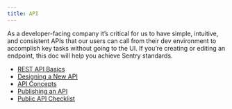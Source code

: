 ```yaml
---
title: API
---
```


As a developer-facing company it’s critical for us to have simple, intuitive, and consistent APIs that our users can call from their dev environment to accomplish key tasks without going to the UI. If you’re creating or editing an endpoint, this doc will help you achieve Sentry standards.
- [REST API Basics](/api/basics/)
- [Designing a New API](/api/design/)
- [API Concepts](/api/concepts/)
- [Publishing an API](/api/public/)
- [Public API Checklist](/api/checklist/)
